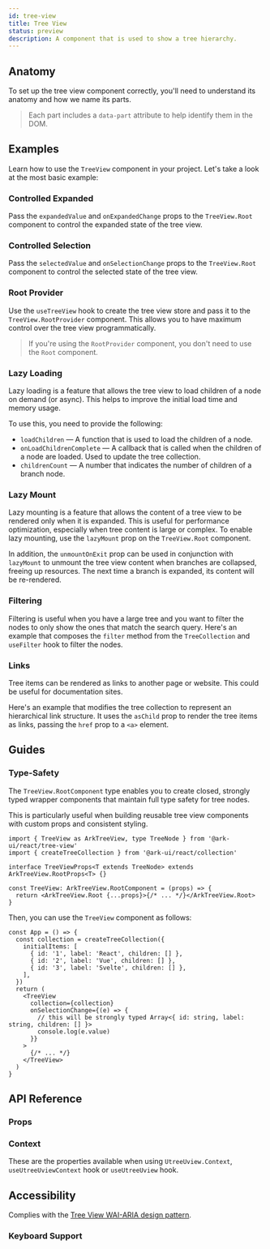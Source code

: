 ```yaml
---
id: tree-view
title: Tree View
status: preview
description: A component that is used to show a tree hierarchy.
---
```


<ComponentPreview id="TreeView" />

## Anatomy

To set up the tree view component correctly, you'll need to understand its anatomy and how we name its parts.

> Each part includes a `data-part` attribute to help identify them in the DOM.

<Anatomy id="tree-view" />

## Examples

Learn how to use the `TreeView` component in your project. Let's take a look at the most basic example:

<Example id="basic" />

### Controlled Expanded

Pass the `expandedValue` and `onExpandedChange` props to the `TreeView.Root` component to control the expanded state of
the tree view.

<Example id="controlled-expanded" />

### Controlled Selection

Pass the `selectedValue` and `onSelectionChange` props to the `TreeView.Root` component to control the selected state of
the tree view.

<Example id="controlled-selected" />

### Root Provider

Use the `useTreeView` hook to create the tree view store and pass it to the `TreeView.RootProvider` component. This
allows you to have maximum control over the tree view programmatically.

<Example id="root-provider" />

> If you're using the `RootProvider` component, you don't need to use the `Root` component.

### Lazy Loading

Lazy loading is a feature that allows the tree view to load children of a node on demand (or async). This helps to
improve the initial load time and memory usage.

To use this, you need to provide the following:

- `loadChildren` — A function that is used to load the children of a node.
- `onLoadChildrenComplete` — A callback that is called when the children of a node are loaded. Used to update the tree
  collection.
- `childrenCount` — A number that indicates the number of children of a branch node.

<Example id="async-loading" />

### Lazy Mount

Lazy mounting is a feature that allows the content of a tree view to be rendered only when it is expanded. This is
useful for performance optimization, especially when tree content is large or complex. To enable lazy mounting, use the
`lazyMount` prop on the `TreeView.Root` component.

In addition, the `unmountOnExit` prop can be used in conjunction with `lazyMount` to unmount the tree view content when
branches are collapsed, freeing up resources. The next time a branch is expanded, its content will be re-rendered.

<Example id="lazy-mount" />

### Filtering

Filtering is useful when you have a large tree and you want to filter the nodes to only show the ones that match the
search query. Here's an example that composes the `filter` method from the `TreeCollection` and `useFilter` hook to
filter the nodes.

<Example id="filtering" />

### Links

Tree items can be rendered as links to another page or website. This could be useful for documentation sites.

Here's an example that modifies the tree collection to represent an hierarchical link structure. It uses the `asChild`
prop to render the tree items as links, passing the `href` prop to a `<a>` element.

<Example id="links" />

## Guides

### Type-Safety

The `TreeView.RootComponent` type enables you to create closed, strongly typed wrapper components that maintain full type
safety for tree nodes.

This is particularly useful when building reusable tree view components with custom props and consistent styling.

```tsx
import { TreeView as ArkTreeView, type TreeNode } from '@ark-ui/react/tree-view'
import { createTreeCollection } from '@ark-ui/react/collection'

interface TreeViewProps<T extends TreeNode> extends ArkTreeView.RootProps<T> {}

const TreeView: ArkTreeView.RootComponent = (props) => {
  return <ArkTreeView.Root {...props}>{/* ... */}</ArkTreeView.Root>
}
```

Then, you can use the `TreeView` component as follows:

```tsx
const App = () => {
  const collection = createTreeCollection({
    initialItems: [
      { id: '1', label: 'React', children: [] },
      { id: '2', label: 'Vue', children: [] },
      { id: '3', label: 'Svelte', children: [] },
    ],
  })
  return (
    <TreeView
      collection={collection}
      onSelectionChange={(e) => {
        // this will be strongly typed Array<{ id: string, label: string, children: [] }>
        console.log(e.value)
      }}
    >
      {/* ... */}
    </TreeView>
  )
}
```

## API Reference

### Props

<ComponentTypes id="tree-view" />

### Context

These are the properties available when using `UtreeUview.Context`, `useUtreeUviewContext` hook or `useUtreeUview` hook.

<ContextType id="tree-view" />

## Accessibility

Complies with the [Tree View WAI-ARIA design pattern](https://www.w3.org/WAI/ARIA/apg/patterns/treeview/).

### Keyboard Support

<KeyBindingsTable id="tree-view" />
